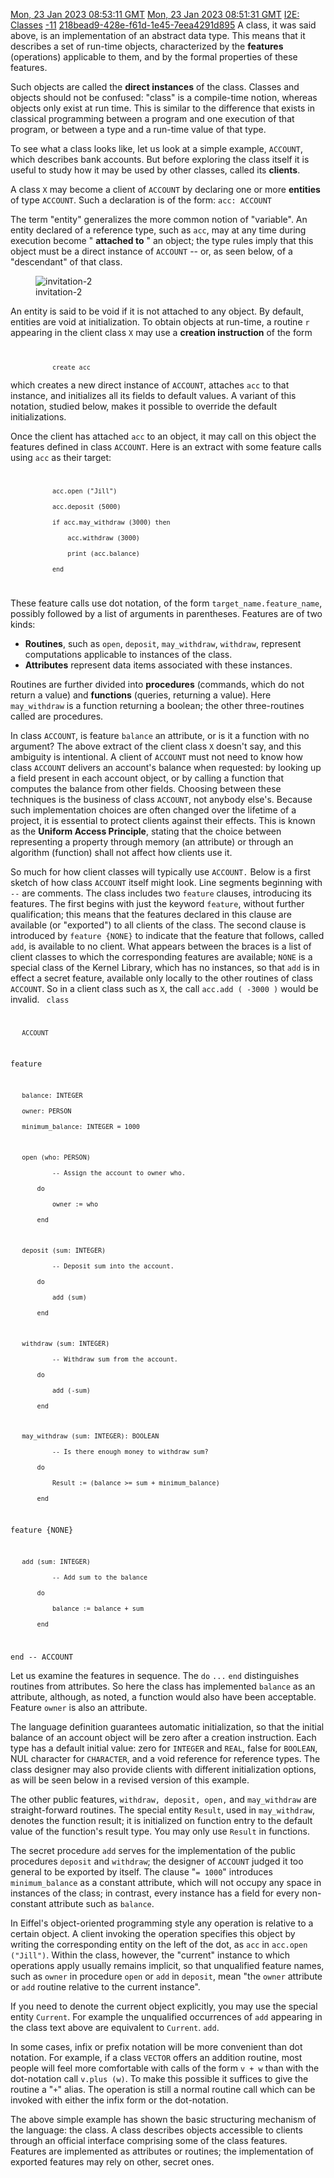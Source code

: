 [[Property:modification_date|Mon, 23 Jan 2023 08:53:11 GMT]]
[[Property:publication_date|Mon, 23 Jan 2023 08:51:31 GMT]]
[[Property:title|I2E: Classes]]
[[Property:weight|-11]]
[[Property:uuid|218bead9-428e-f61d-1e45-7eea4291d895]]
A class, it was said above, is an implementation of an abstract data type. This means that it describes a set of run-time objects, characterized by the ''' features''' (operations) applicable to them, and by the formal properties of these features. 

Such objects are called the '''direct instances''' of the class. Classes and objects should not be confused: "class" is a compile-time notion, whereas objects only exist at run time. This is similar to the difference that exists in classical programming between a program and one execution of that program, or between a type and a run-time value of that type. 

{{info|"Object-Oriented" is a misnomer; "Class-Oriented Analysis, Design and Programming" would be a more accurate description of the method. }}

To see what a class looks like, let us look at a simple example, <code>ACCOUNT</code>, which describes bank accounts. But before exploring the class itself it is useful to study how it may be used by other classes, called its '''clients'''. 

A class <code>X</code> may become a client of <code>ACCOUNT</code> by declaring one or more '''entities''' of type <code>ACCOUNT</code>. Such a declaration is of the form: 
<code>acc: ACCOUNT</code>

The term "entity" generalizes the more common notion of "variable". An entity declared of a reference type, such as <code>acc</code>, may at any time during execution become " '''attached to''' " an object; the type rules imply that this object must be a direct instance of <code>ACCOUNT</code> -- or, as seen below, of a "descendant" of that class. 

[[Image:invitation-2]]  

An entity is said to be void if it is not attached to any object. By default, entities are void at initialization. To obtain objects at run-time, a routine <code>r</code> appearing in the client class <code>X</code> may use a '''creation instruction''' of the form 

<code>
            create acc</code>


which creates a new direct instance of <code> ACCOUNT</code>, attaches <code>acc</code> to that instance, and initializes all its fields to default values. A variant of this notation, studied below, makes it possible to override the default initializations. 

Once the client has attached <code>acc</code> to an object, it may call on this object the features defined in class <code>ACCOUNT</code>. Here is an extract with some feature calls using <code>acc</code> as their target: 
<code>
            acc.open ("Jill")
            acc.deposit (5000)
            if acc.may_withdraw (3000) then
                acc.withdraw (3000)
                print (acc.balance)
            end
</code>

These feature calls use dot notation, of the form <code>target_name.feature_name</code>, possibly followed by a list of arguments in parentheses. Features are of two kinds: 
*  '''Routines''', such as <code>open</code>, <code>deposit</code>, <code>may_withdraw</code>, <code>withdraw</code>, represent computations applicable to instances of the class. 
*  '''Attributes''' represent data items associated with these instances. 

Routines are further divided into '''procedures''' (commands, which do not return a value) and '''functions''' (queries, returning a value). Here <code>may_withdraw</code> is a function returning a boolean; the other three-routines called are procedures. 

{{info|A note on syntax: you may separate instructions by semicolons, and indeed you should when, as on the next-to-last line of the example, two or more instructions appear on a line. But the language's syntax has been designed so that the semicolon is almost always optional, regardless of the layout. Indeed the practice is to omit it between instructions or declarations on separate lines, as this results in lighter, clearer software texts. Such as `acc.withdraw (3000); print (acc.balance)` }}

In class <code>ACCOUNT</code>, is feature <code>balance</code> an attribute, or is it a function with no argument? The above extract of the client class <code>X</code> doesn't say, and this ambiguity is intentional. A client of <code>ACCOUNT</code> must not need to know how class <code>ACCOUNT</code> delivers an account's balance when requested: by looking up a field present in each account object, or by calling a function that computes the balance from other fields. Choosing between these techniques is the business of class <code>ACCOUNT</code>, not anybody else's. Because such implementation choices are often changed over the lifetime of a project, it is essential to protect clients against their effects. This is known as the '''Uniform Access Principle''', stating that the choice between representing a property through memory (an attribute) or through an algorithm (function) shall not affect how clients use it. 

So much for how client classes will typically use <code>ACCOUNT. </code> Below is a first sketch of how class <code>ACCOUNT</code> itself might look. Line segments beginning with <code>--</code> are comments. The class includes two <code>feature</code> clauses, introducing its features. The first begins with just the keyword <code>feature</code>, without further qualification; this means that the features declared in this clause are available (or "exported") to all clients of the class. The second clause is introduced by <code>feature {NONE}</code> to indicate that the feature that follows, called <code>add</code>, is available to no client. What appears between the braces is a list of client classes to which the corresponding features are available; <code>NONE</code> is a special class of the Kernel Library, which has no instances, so that <code>add</code> is in effect a secret feature, available only locally to the other routines of class <code>ACCOUNT</code>. So in a client class such as <code>X</code>, the call <code>acc.add ( -3000 )</code> would be invalid. 
<code>
class 
    ACCOUNT

feature

    balance: INTEGER
    owner: PERSON
    minimum_balance: INTEGER = 1000

    open (who: PERSON)
            -- Assign the account to owner who.
        do
            owner := who
        end

    deposit (sum: INTEGER)
            -- Deposit sum into the account.
        do
            add (sum)
        end

    withdraw (sum: INTEGER)
            -- Withdraw sum from the account.
        do
            add (-sum)
        end

    may_withdraw (sum: INTEGER): BOOLEAN
            -- Is there enough money to withdraw sum?
        do
            Result := (balance >= sum + minimum_balance)
        end

feature {NONE}

    add (sum: INTEGER)
            -- Add sum to the balance
        do
            balance := balance + sum
        end

end -- ACCOUNT
</code>

Let us examine the features in sequence. The <code>do</code> <code>...</code> <code>end</code> distinguishes routines from attributes. So here the class has implemented <code>balance</code> as an attribute, although, as noted, a function would also have been acceptable. Feature <code>owner</code> is also an attribute. 

The language definition guarantees automatic initialization, so that the initial balance of an account object will be zero after a creation instruction. Each type has a default initial value: zero for <code>INTEGER</code> and <code>REAL</code>, false for <code>BOOLEAN</code>, NUL character for <code>CHARACTER</code>, and a void reference for reference types. The class designer may also provide clients with different initialization options, as will be seen below in a revised version of this example. 

The other public features, <code>withdraw, deposit, open,</code> and <code>may_withdraw</code> are straight-forward routines. The special entity <code>Result</code>, used in <code>may_withdraw</code>, denotes the function result; it is initialized on function entry to the default value of the function's result type. You may only use <code>Result</code> in functions. 

The secret procedure <code>add</code> serves for the implementation of the public procedures <code>deposit</code> and <code>withdraw</code>; the designer of <code>ACCOUNT</code> judged it too general to be exported by itself. The clause "<code>= 1000</code>" introduces <code>minimum_balance</code> as a constant attribute, which will not occupy any space in instances of the class; in contrast, every instance has a field for every non-constant attribute such as <code>balance</code>. 

In Eiffel's object-oriented programming style any operation is relative to a certain object. A client invoking the operation specifies this object by writing the corresponding entity on the left of the dot, as <code>acc</code> in <code>acc.open ("Jill")</code>. Within the class, however, the "current" instance to which operations apply usually remains implicit, so that unqualified feature names, such as <code>owner</code> in procedure <code>open</code> or <code>add</code> in <code> deposit</code>, mean "the <code>owner</code> attribute or <code>add</code> routine relative to the current instance". 

If you need to denote the current object explicitly, you may use the special entity <code>Current</code>. For example the unqualified occurrences of <code>add</code> appearing in the class text above are equivalent to <code>Current</code>. <code>add</code>. 

In some cases, infix or prefix notation will be more convenient than dot notation. For example, if a class <code>VECTOR</code> offers an addition routine, most people will feel more comfortable with calls of the form <code>v + w</code> than with the dot-notation call <code>v.plus (w)</code>. To make this possible it suffices to give the routine a "<code>+</code>" alias. The operation is still a normal routine call which can be invoked with either the infix form or the dot-notation. 

The above simple example has shown the basic structuring mechanism of the language: the class. A class describes objects accessible to clients through an official interface comprising some of the class features. Features are implemented as attributes or routines; the implementation of exported features may rely on other, secret ones. 




